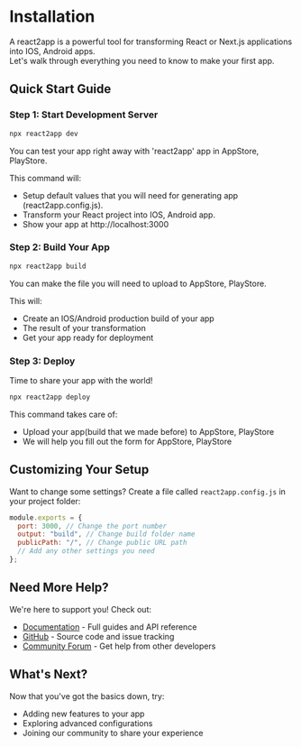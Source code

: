 # Installation

A react2app is a powerful tool for transforming React or Next.js applications into IOS, Android apps.\
Let's walk through everything you need to know to make your first app.

## Quick Start Guide

### Step 1: Start Development Server

```bash
npx react2app dev
```

You can test your app right away with 'react2app' app in AppStore, PlayStore.

This command will:

- Setup default values that you will need for generating app (react2app.config.js).
- Transform your React project into IOS, Android app.
- Show your app at http://localhost:3000

### Step 2: Build Your App

```bash
npx react2app build
```

You can make the file you will need to upload to AppStore, PlayStore.

This will:

- Create an IOS/Android production build of your app
- The result of your transformation
- Get your app ready for deployment

### Step 3: Deploy

Time to share your app with the world!

```bash
npx react2app deploy
```

This command takes care of:

- Upload your app(build that we made before) to AppStore, PlayStore
- We will help you fill out the form for AppStore, PlayStore

## Customizing Your Setup

Want to change some settings? Create a file called `react2app.config.js` in your project folder:

```javascript
module.exports = {
  port: 3000, // Change the port number
  output: "build", // Change build folder name
  publicPath: "/", // Change public URL path
  // Add any other settings you need
};
```

## Need More Help?

We're here to support you! Check out:

- [Documentation](https://react2app.dev/docs) - Full guides and API reference
- [GitHub](https://github.com/react2app) - Source code and issue tracking
- [Community Forum](https://react2app.dev/community) - Get help from other developers

## What's Next?

Now that you've got the basics down, try:

- Adding new features to your app
- Exploring advanced configurations
- Joining our community to share your experience
